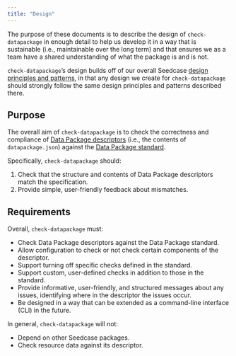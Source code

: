 ```yaml
---
title: "Design"
---
```


The purpose of these documents is to describe the design of
`check-datapackage` in enough detail to help us develop it in a way that
is sustainable (i.e., maintainable over the long term) and that ensures
we as a team have a shared understanding of what the package is and is
not.

`check-datapackage`'s design builds off of our overall Seedcase [design
principles and patterns](https://design.seedcase-project.org/), in that
any design we create for `check-datapackage` should strongly follow the
same design principles and patterns described there.

## Purpose

The overall aim of `check-datapackage` is to check the correctness and
compliance of [Data Package
descriptors](https://datapackage.org/standard/glossary/#descriptor)
(i.e., the contents of `datapackage.json`) against the [Data Package
standard](https://datapackage.org/).

Specifically, `check-datapackage` should:

1.  Check that the structure and contents of Data Package descriptors
    match the specification.
2.  Provide simple, user-friendly feedback about mismatches.

## Requirements

Overall, `check-datapackage` must:

-   Check Data Package descriptors against the Data Package standard.
-   Allow configuration to check or not check certain components of the
    descriptor.
-   Support turning off specific checks defined in the standard.
-   Support custom, user-defined checks in addition to those in the
    standard.
-   Provide informative, user-friendly, and structured messages about
    any issues, identifying where in the descriptor the issues occur.
-   Be designed in a way that can be extended as a command-line
    interface (CLI) in the future.

In general, `check-datapackage` will not:

-   Depend on other Seedcase packages.
-   Check resource data against its descriptor.
